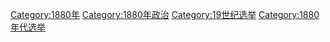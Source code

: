 [[Category:1880年|Category:1880年]]
[[Category:1880年政治|Category:1880年政治]]
[[Category:19世纪选举|Category:19世纪选举]]
[[Category:1880年代选举|Category:1880年代选举]]